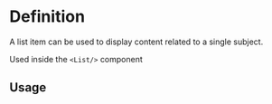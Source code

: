 

<Meta of={ListItemStories} />

# Definition

A list item can be used to display content related to a single subject.

Used inside the `<List/>` component

## Usage

<Canvas of={ListItemStories.Basic} />

<Controls />
